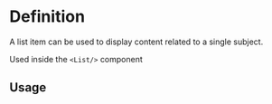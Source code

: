 

<Meta of={ListItemStories} />

# Definition

A list item can be used to display content related to a single subject.

Used inside the `<List/>` component

## Usage

<Canvas of={ListItemStories.Basic} />

<Controls />
